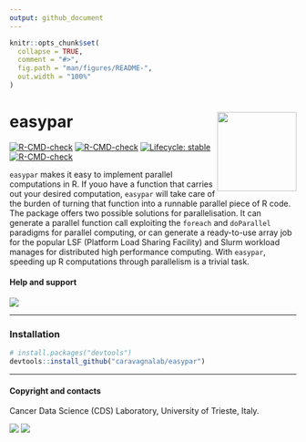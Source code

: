 ```yaml
---
output: github_document
---
```


```r
knitr::opts_chunk$set(
  collapse = TRUE,
  comment = "#>",
  fig.path = "man/figures/README-",
  out.width = "100%"
)
```
# easypar <a href="https://caravagnalab.github.io/easypar/"><img src="man/figures/logo.png" align="right" height="139" /></a>


<!-- badges: start -->
[![R-CMD-check](https://github.com/caravagn/easypar/workflows/R-CMD-check/badge.svg)](https://github.com/caravagn/easypar/actions)
[![R-CMD-check](https://github.com/caravagn/easypar/workflows/pkgdown/badge.svg)](https://github.com/caravagn/easypar/actions)
[![Lifecycle: stable](https://img.shields.io/badge/lifecycle-stable-brightgreen.svg)](https://lifecycle.r-lib.org/articles/stages.html#stable)
[![R-CMD-check](https://github.com/caravagnalab/easypar/workflows/R-CMD-check/badge.svg)](https://github.com/caravagnalab/easypar/actions)
<!-- badges: end -->

`easypar` makes it easy to implement parallel computations in R. If youo have a function that 
carries out your desired computation, `easypar` will take care of the burden of  turning that function into a runnable parallel piece of R code. The package offers two possible solutions for parallelisation. It can generate a parallel function call exploiting the `foreach` and 
`doParallel` paradigms for parallel computing, or can generate a ready-to-use array job for the popular LSF (Platform Load Sharing Facility) and Slurm workload manages for distributed high performance computing.   With `easypar`, speeding up R computations through parallelism is a trivial task.

#### Help and support

[![](https://img.shields.io/badge/GitHub%20Pages-https://caravagnalab.github.io/easypar/-yellow.svg)](https://caravagnalab.github.io/easypar)

-----

### Installation

``` r
# install.packages("devtools")
devtools::install_github("caravagnalab/easypar")
```
-----

#### Copyright and contacts

Cancer Data Science (CDS) Laboratory, University of Trieste, Italy.

[![](https://img.shields.io/badge/CDS%20Lab%20Github-caravagnalab-seagreen.svg)](https://github.com/caravagnalab)
[![](https://img.shields.io/badge/CDS%20Lab%20webpage-https://www.caravagnalab.org/-red.svg)](https://www.caravagnalab.org/)

